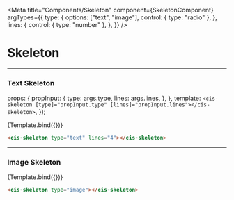
<Meta
  title="Components/Skeleton"
  component={SkeletonComponent}
  argTypes={{
    type: {
      options: ["text", "image"],
      control: { type: "radio" },
    },
    lines: {
      control: { type: "number" },
    },
  }}
/>

# Skeleton

---

### Text Skeleton

  props: {
    propInput: {
      type: args.type,
      lines: args.lines,
    },
  },
  template: `<cis-skeleton [type]="propInput.type" [lines]="propInput.lines"></cis-skeleton>`,
});

<Canvas>
  <Story name="Text Skeleton" args={{ type: "text", lines: 4 }}>
    {Template.bind({})}
  </Story>
</Canvas>

```html
<cis-skeleton type="text" lines="4"></cis-skeleton>
```

<ArgsTable story="Text Skeleton" />

---

### Image Skeleton

<Canvas>
  <Story name="Image Skeleton" args={{ type: "image" }}>
    {Template.bind({})}
  </Story>
</Canvas>

```html
<cis-skeleton type="image"></cis-skeleton>
```
